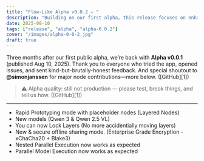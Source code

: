 ```yaml
---
title: "Flow-Like Alpha v0.0.2 — "
description: "Building on our first alpha, this release focuses on enhancing collaboration, improving speed, and refreshing the user interface."
date: 2025-08-10
tags: ["release", "alpha", "alpha-0.0.2"]
cover: "/images/alpha-0-0-2.jpg"
draft: true
---
```


Three months after our first public alpha, we’re back with **Alpha v0.0.1** (published Aug 10, 2025). Thank you to everyone who tried the app, opened issues, and sent kind-but-brutally-honest feedback. And special shoutout to **@simonjanssen** for major node contributions—more below. ([GitHub][1])

> ⚠️ Alpha quality: still not production — please test, break things, and tell us how. ([GitHub][1])

---

- Rapid Prototyping mode with placeholder nodes (Layered Nodes)
- New models (Qwen 3 & Qwen 2.5 VL)
- You can now Lock Layers (No more accidentially moving layers)
- New & secure offline sharing mode. (Enterprise Grade Encryption - xChaCha20 + Blake3)
- Nested Parallel Execution now works as expected
- Parallel Model Execution now works as expected